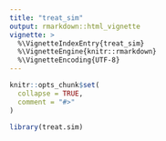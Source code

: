 ```yaml
---
title: "treat_sim"
output: rmarkdown::html_vignette
vignette: >
  %\VignetteIndexEntry{treat_sim}
  %\VignetteEngine{knitr::rmarkdown}
  %\VignetteEncoding{UTF-8}
---
```


```r
knitr::opts_chunk$set(
  collapse = TRUE,
  comment = "#>"
)
```

```r
library(treat.sim)
```
